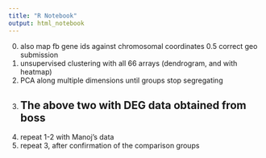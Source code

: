 ```yaml
---
title: "R Notebook"
output: html_notebook
---
```


0. also map fb gene ids against chromosomal coordinates
0.5 correct geo submission
1. unsupervised clustering with all 66 arrays (dendrogram, and with heatmap)
2. PCA along multiple dimensions until groups stop segregating
3. The above two with DEG data obtained from boss
-----------
4. repeat 1-2 with Manoj's data
5. repeat 3, after confirmation of the comparison groups